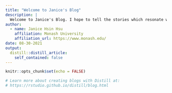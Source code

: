 ```yaml
---
title: "Welcome to Janice's Blog"
description: |
  Welcome to Janice's Blog. I hope to tell the stories which resonate with you!
author:
  - name: Janice Hsin Hsu 
    affiliation: Monash University
    affiliation_url: https://www.monash.edu/
date: 08-30-2021
output:
  distill::distill_article:
    self_contained: false
---
```


```r
knitr::opts_chunk$set(echo = FALSE)

# Learn more about creating blogs with Distill at:
# https://rstudio.github.io/distill/blog.html

```



